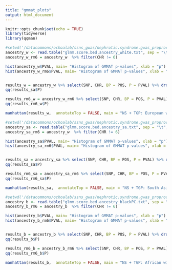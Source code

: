 ```yaml
---
title: "gmmat_plots"
output: html_document
---
```


```r
knitr::opts_chunk$set(echo = TRUE)
library(tidyverse)
library(qqman)
```

```r
#setwd('/datacommons/ochoalab/ssns_gwas/nephrotic.syndrome.gwas_proprocessing_202205/allele_freq/newfiles_alpha/imputation_10_new/results/gcta/')
ancestry_w <- read.table("glmm.score.bed.ancestry_white.txt", sep = "\t", stringsAsFactors=FALSE, quote = "", header = TRUE)
ancestry_w_rm6 = ancestry_w  %>% filter(CHR != 6)

hist(ancestry_w$PVAL, main= "Histogram of GMMAT p-values", xlab = "p")
hist(ancestry_w_rm6$PVAL, main= "Histogram of GMMAT p-values", xlab = "p")


results_w = ancestry_w %>% select(SNP, CHR, BP = POS, P = PVAL) %>% drop_na(P)
qq(results_sa$P)

results_rm6_w = ancestry_w_rm6 %>% select(SNP, CHR, BP = POS, P = PVAL) %>% drop_na(P)
qq(results_rm6_w$P)

manhattan(results_w,  annotateTop = FALSE, main = "NS + TGP: European with sex covar")
```


```r
#setwd('/datacommons/ochoalab/ssns_gwas/nephrotic.syndrome.gwas_proprocessing_202205/allele_freq/newfiles_alpha/imputation_10_new/results/gcta/')
ancestry_sa <- read.table("glmm.score.bed.ancestry_sa.txt", sep = "\t", stringsAsFactors=FALSE, quote = "", header = TRUE)
ancestry_sa_rm6 = ancestry_w  %>% filter(CHR != 6)

hist(ancestry_sa$PVAL, main= "Histogram of GMMAT p-values", xlab = "p")
hist(ancestry_sa_rm6$PVAL, main= "Histogram of GMMAT p-values", xlab = "p")


results_sa = ancestry_sa %>% select(SNP, CHR, BP = POS, P = PVAL) %>% drop_na(P)
qq(results_sa$P)

results_rm6_sa = ancestry_sa_rm6 %>% select(SNP, CHR, BP = POS, P = PVAL) %>% drop_na(P)
qq(results_rm6_sa$P)

manhattan(results_sa,  annotateTop = FALSE, main = "NS + TGP: South Asian with sex covar")
```

```r
#setwd('/datacommons/ochoalab/ssns_gwas/nephrotic.syndrome.gwas_proprocessing_202205/allele_freq/newfiles_alpha/imputation_10_new/results/gcta/')
ancestry_b <- read.table("glmm.score.bed.ancestry_blackPC.txt", sep = "\t", stringsAsFactors=FALSE, quote = "", header = TRUE)
ancestry_b_rm6 = ancestry_b  %>% filter(CHR != 6)

hist(ancestry_b$PVAL, main= "Histogram of GMMAT p-values", xlab = "p")
hist(ancestry_b_rm6$PVAL, main= "Histogram of GMMAT p-values", xlab = "p")


results_b = ancestry_b %>% select(SNP, CHR, BP = POS, P = PVAL) %>% drop_na(P)
qq(results_b$P)

results_rm6_b = ancestry_b_rm6 %>% select(SNP, CHR, BP = POS, P = PVAL) %>% drop_na(P)
qq(results_rm6_b$P)

manhattan(results_b,  annotateTop = FALSE, main = "NS + TGP: African with sex + PCs covar")
```